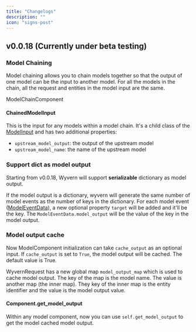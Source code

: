 ```yaml
---
title: "Changelogs"
description: ""
icon: "signs-post"
---
```


## v0.0.18 (Currently under beta testing)

### Model Chaining

Model chaining allows you to chain models together so that the output of one model can be the input to another model. For all the models in the chain, all the request and entities in the model input are the same.

ModelChainComponent

#### ChainedModelInput

This is the input for any models within a model chain. It's a child class of the
[ModelInput](/model_service#modelinput) and has two additional properties:

- `upstream_model_output`: the output of the upstream model
- `upstream_model_name`: the name of the upstream model

### Support dict as model output

Starting from v0.0.18, Wyvern will support **serializable** dictionary as model output.

If the model output is a dictionary, wyvern will generate the same number of
model events as the number of keys in the dictionary. For each
model event ([ModelEventData](/sdk_ref#modeleventdata-objects)), a new optional property `target` will be added and it'll be
the key. The `ModelEventData.model_output` will be the value of the key in the
model output.

### Model output cache

Now ModelComponent initialization can take `cache_output` as an optional
input. If `cache_output` is set to `True`, the model output will be cached.
The default value is True.

WyvernRequest has a new global map `model_output_map` which is used to
cache model output. The key of the map is the model name. The value is another
map (the inner map). They key of the inner map is the entity identifier and
the value is the model output value.

#### Component.get_model_output

Within any model component, now you can use `self.get_model_output` to get the
model cached model output.
